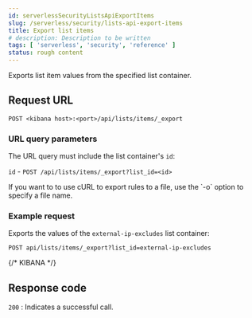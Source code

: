 ```yaml
---
id: serverlessSecurityListsApiExportItems
slug: /serverless/security/lists-api-export-items
title: Export list items
# description: Description to be written
tags: [ 'serverless', 'security', 'reference' ]
status: rough content
---
```



<RoughContent />

<div id="lists-api-export-items"></div>

Exports list item values from the specified list container.

## Request URL

`POST <kibana host>:<port>/api/lists/items/_export`

### URL query parameters

The URL query must include the list container's `id`:

`id` - `POST /api/lists/items/_export?list_id=<id>`

<DocCallOut title="Tip">
If you want to to use cURL to export rules to a file, use the `-o` option
to specify a file name.
</DocCallOut>

### Example request

Exports the values of the `external-ip-excludes` list container:

```console
POST api/lists/items/_export?list_id=external-ip-excludes
```
{/* KIBANA */}

## Response code

`200` 
    : Indicates a successful call.

